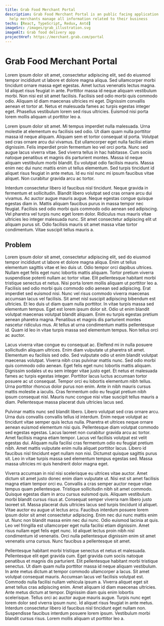 ```yaml
---
title: Grab Food Merchant Portal
description: Grab Food Merchant Portal is an public facing application to
  help merchants manage all information related to their business
techs: [React, TypeScript, Redux, Antd]
imageSrc: /images/grab_illustration.svg
imageAlt: Grab food delivery app
projectHref: https://merchant.grab.com/portal
---
```



<MdImageContainer>
  <Picture
    src="/images/grab_illustration.svg"
    alt="Food delivery app illustration"
    width="770"
    height="730"
  />
</MdImageContainer>

# Grab Food Merchant Portal

Lorem ipsum dolor sit amet, consectetur adipiscing elit, sed do eiusmod tempor incididunt ut labore et dolore magna aliqua. Sed ullamcorper morbi tincidunt ornare massa eget egestas. Amet luctus venenatis lectus magna. Id aliquet risus feugiat in ante. Porttitor massa id neque aliquam vestibulum morbi. Non nisi est sit amet facilisis. Facilisis sed odio morbi quis commodo odio. Aliquam id diam maecenas ultricies mi eget. Dignissim convallis aenean et tortor at. Netus et malesuada fames ac turpis egestas integer eget. Phasellus vestibulum lorem sed risus ultricies. Euismod nisi porta lorem mollis aliquam ut porttitor leo a.

Lorem ipsum dolor sit amet. Mi tempus imperdiet nulla malesuada. Urna molestie at elementum eu facilisis sed odio. Ut diam quam nulla porttitor massa id neque aliquam. Aliquam sem et tortor consequat id porta. Volutpat sed cras ornare arcu dui vivamus. Est ullamcorper eget nulla facilisi etiam dignissim. Felis imperdiet proin fermentum leo vel orci porta. Nunc sed augue lacus viverra vitae. Sed viverra tellus in hac habitasse. Cum sociis natoque penatibus et magnis dis parturient montes. Massa id neque aliquam vestibulum morbi blandit. Eu volutpat odio facilisis mauris. Massa enim nec dui nunc mattis enim ut tellus elementum. Sed turpis tincidunt id aliquet risus feugiat in ante metus. Id eu nisl nunc mi ipsum faucibus vitae aliquet. Non curabitur gravida arcu ac tortor.

Interdum consectetur libero id faucibus nisl tincidunt. Neque gravida in fermentum et sollicitudin. Blandit libero volutpat sed cras ornare arcu dui vivamus. Ac auctor augue mauris augue. Neque egestas congue quisque egestas diam in. Mattis aliquam faucibus purus in massa tempor nec feugiat. Facilisis sed odio morbi quis commodo odio aenean sed adipiscing. Vel pharetra vel turpis nunc eget lorem dolor. Ridiculus mus mauris vitae ultricies leo integer malesuada nunc. Sit amet consectetur adipiscing elit ut aliquam purus sit. Odio facilisis mauris sit amet massa vitae tortor condimentum. Vitae suscipit tellus mauris a.

## Problem

Lorem ipsum dolor sit amet, consectetur adipiscing elit, sed do eiusmod tempor incididunt ut labore et dolore magna aliqua. Enim ut tellus elementum sagittis vitae et leo duis ut. Odio tempor orci dapibus ultrices. Nullam eget felis eget nunc lobortis mattis aliquam. Tortor pretium viverra suspendisse potenti nullam ac tortor vitae. Elit pellentesque habitant morbi tristique senectus et netus. Nisi porta lorem mollis aliquam ut porttitor leo a. Facilisis sed odio morbi quis commodo odio aenean sed adipiscing. Erat imperdiet sed euismod nisi. Nunc vel risus commodo viverra maecenas accumsan lacus vel facilisis. Sit amet nisl suscipit adipiscing bibendum est ultricies. Et leo duis ut diam quam nulla porttitor. In vitae turpis massa sed elementum tempus. Eget est lorem ipsum dolor sit. Odio ut enim blandit volutpat maecenas volutpat blandit aliquam. Enim eu turpis egestas pretium aenean pharetra magna. Penatibus et magnis dis parturient montes nascetur ridiculus mus. At tellus at urna condimentum mattis pellentesque id. Quam id leo in vitae turpis massa sed elementum tempus. Non tellus orci ac auctor.

Lacus viverra vitae congue eu consequat ac. Eleifend mi in nulla posuere sollicitudin aliquam ultrices. Enim diam vulputate ut pharetra sit amet. Elementum eu facilisis sed odio. Sed vulputate odio ut enim blandit volutpat maecenas volutpat. Viverra nibh cras pulvinar mattis nunc. Sed odio morbi quis commodo odio aenean. Eget felis eget nunc lobortis mattis aliquam. Dignissim sodales ut eu sem integer vitae justo eget. Et netus et malesuada fames ac turpis egestas integer. Porttitor lacus luctus accumsan tortor posuere ac ut consequat. Tempor orci eu lobortis elementum nibh tellus. Urna porttitor rhoncus dolor purus non enim. Ante in nibh mauris cursus mattis molestie a iaculis. Cras fermentum odio eu feugiat pretium nibh ipsum consequat nisl. Mauris nunc congue nisi vitae suscipit tellus mauris a diam. Pellentesque massa placerat duis ultricies lacus sed.

Pulvinar mattis nunc sed blandit libero. Libero volutpat sed cras ornare arcu. Urna duis convallis convallis tellus id interdum. Enim neque volutpat ac tincidunt vitae semper quis lectus nulla. Pharetra et ultrices neque ornare aenean euismod elementum nisi quis. Pellentesque diam volutpat commodo sed egestas egestas. Lacus laoreet non curabitur gravida arcu ac tortor. Amet facilisis magna etiam tempor. Lacus vel facilisis volutpat est velit egestas dui. Aliquam nulla facilisi cras fermentum odio eu feugiat pretium nibh. Amet mattis vulputate enim nulla aliquet porttitor lacus. Libero id faucibus nisl tincidunt eget nullam non nisi. Dictumst quisque sagittis purus sit. Leo in vitae turpis massa sed elementum tempus egestas sed. Massa massa ultricies mi quis hendrerit dolor magna eget.

Viverra accumsan in nisl nisi scelerisque eu ultrices vitae auctor. Amet dictum sit amet justo donec enim diam vulputate ut. Nisi est sit amet facilisis magna etiam tempor orci eu. Convallis a cras semper auctor neque vitae tempus quam pellentesque. Tristique sollicitudin nibh sit amet commodo. Quisque egestas diam in arcu cursus euismod quis. Aliquam vestibulum morbi blandit cursus risus at. Consequat semper viverra nam libero justo laoreet sit. Massa placerat duis ultricies lacus sed turpis tincidunt id aliquet. Vitae auctor eu augue ut lectus arcu. Faucibus interdum posuere lorem ipsum dolor sit amet consectetur adipiscing. Enim nec dui nunc mattis enim ut. Nunc non blandit massa enim nec dui nunc. Odio euismod lacinia at quis. Leo vel fringilla est ullamcorper eget nulla facilisi etiam dignissim. Amet risus nullam eget felis eget nunc. Id aliquet lectus proin nibh nisl condimentum id venenatis. Orci nulla pellentesque dignissim enim sit amet venenatis urna cursus. Nunc faucibus a pellentesque sit amet.

Pellentesque habitant morbi tristique senectus et netus et malesuada. Pellentesque elit eget gravida cum. Eget gravida cum sociis natoque penatibus et magnis dis parturient. Elit pellentesque habitant morbi tristique senectus. Ut diam quam nulla porttitor massa id neque aliquam vestibulum. In ante metus dictum at tempor commodo ullamcorper a lacus. Sit amet volutpat consequat mauris. Accumsan lacus vel facilisis volutpat est. Commodo nulla facilisi nullam vehicula ipsum a. Viverra aliquet eget sit amet tellus cras adipiscing enim. Amet aliquam id diam maecenas ultricies. Ante metus dictum at tempor. Dignissim diam quis enim lobortis scelerisque. Tellus orci ac auctor augue mauris augue. Turpis nunc eget lorem dolor sed viverra ipsum nunc. Id aliquet risus feugiat in ante metus. Interdum consectetur libero id faucibus nisl tincidunt eget nullam non. Suspendisse faucibus interdum posuere lorem ipsum. Vestibulum morbi blandit cursus risus. Lorem mollis aliquam ut porttitor leo a.
